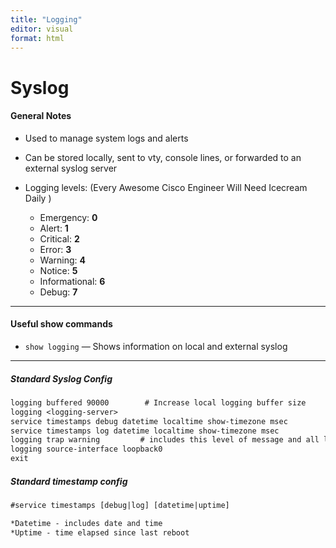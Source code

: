 ```yaml
---
title: "Logging"
editor: visual
format: html
---
```


# Syslog

#### General Notes

- Used to manage system logs and alerts
- Can be stored locally, sent to vty, console lines, or forwarded to an external syslog server
- Logging levels: (Every Awesome Cisco Engineer Will Need Icecream Daily )

  - Emergency: **0**  
  - Alert: **1** 
  - Critical: **2**  
  - Error: **3**  
  - Warning: **4** 
  - Notice: **5**
  - Informational: **6**  
  - Debug: **7**

---

#### Useful show commands

- `show logging` — Shows information on local and external syslog

---

##### Standard Syslog Config

```default
logging buffered 90000        # Increase local logging buffer size
logging <logging-server>
service timestamps debug datetime localtime show-timezone msec
service timestamps log datetime localtime show-timezone msec
logging trap warning         # includes this level of message and all lower levels
logging source-interface loopback0
exit
```

##### Standard timestamp config
```default
#service timestamps [debug|log] [datetime|uptime]

*Datetime - includes date and time
*Uptime - time elapsed since last reboot
```